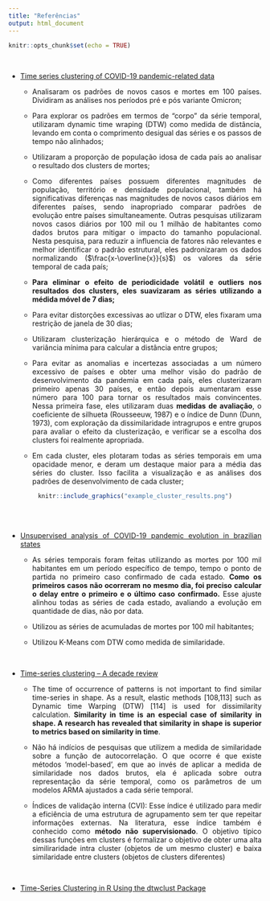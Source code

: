---
title: "Referências"
output: html_document
---

```{r setup, include=FALSE}
knitr::opts_chunk$set(echo = TRUE)
```

```{=html}
<style>
body {
text-align: justify}
</style>
```

<br>

- [Time series clustering of COVID-19 pandemic-related data](https://www.sciencedirect.com/science/article/pii/S2666764923000115)

  - Analisaram os padrões de novos casos e mortes em 100 países. Dividiram as análises nos períodos pré e pós variante Omicron;

  - Para explorar os padrões em termos de "corpo" da série temporal, utilizaram dynamic time wraping (DTW) como medida de distância, levando em conta o comprimento desigual das séries e os passos de tempo não alinhados;


  - Utilizaram a proporção de população idosa de cada país ao analisar o resultado dos clusters de mortes;

  - Como diferentes países possuem diferentes magnitudes de população, território e densidade populacional, também há significativas diferenças nas magnitudes de novos casos diários em diferentes países, sendo inapropriado comparar padrões de evolução entre países simultaneamente. Outras pesquisas utilizaram novos casos diários por 100 mil ou 1 milhão de habitantes como dados brutos para mitigar o impacto do tamanho populacional. Nesta pesquisa, para reduzir a influencia de fatores não relevantes e melhor identificar o padrão estrutural, eles padronizaram os dados normalizando ($\frac{x-\overline{x}}{s}$) os valores da série temporal de cada país;

  - **Para eliminar o efeito de periodicidade volátil e outliers nos resultados dos clusters, eles suavizaram as séries utilizando a médida móvel de 7 dias;**

  - Para evitar distorções excessivas ao utlizar o DTW, eles fixaram uma restrição de janela de 30 dias;

  - Utilizaram clusterização hierárquica e o método de Ward de variância mínima para calcular a distância entre grupos;

  - Para evitar as anomalias e incertezas associadas a um número excessivo de países e obter uma melhor visão do padrão de desenvolvimento da pandemia em cada país, eles clusterizaram primeiro apenas 30 países, e então depois aumentaram esse número para 100 para tornar os resultados mais convincentes. Nessa primeira fase, eles utilizaram duas **medidas de avaliação**, o coeficiente de silhueta (Rousseeuw, 1987) e o índice de Dunn (Dunn, 1973), com exploração da dissimilaridade intragrupos e entre grupos para avaliar o efeito da clusterização, e verificar se a escolha dos clusters foi realmente apropriada.
  
  - Em cada cluster, eles plotaram todas as séries temporais em uma opacidade menor, e deram um destaque maior para a média das séries do cluster. Isso facilita a visualização e as análises dos padrões de desenvolvimento de cada cluster;


<center>
```{r echo=FALSE}
knitr::include_graphics("example_cluster_results.png")
```
</center>



<br><br>


- [Unsupervised analysis of COVID-19 pandemic evolution in brazilian states](https://www.sciencedirect.com/science/article/pii/S1877050921022845) 


  - As séries temporais foram feitas utilizando as mortes por 100 mil habitantes em um período específico de tempo, tempo o ponto de partida no primeiro caso confirmado de cada estado. **Como os primeiros casos não ocorreram no mesmo dia, foi preciso calcular o delay entre o primeiro e o último caso confirmado.** Esse ajuste alinhou todas as séries de cada estado, avaliando a evolução em quantidade de dias, não por data.
  
  - Utilizou as séries de acumuladas de mortes por 100 mil habitantes;

  - Utilizou K-Means com DTW como medida de similaridade.


<br>


- [Time-series clustering – A decade review](https://www.sciencedirect.com/science/article/pii/S0306437915000733)


  -  The time of occurrence of patterns is not important to find similar time-series in shape. As a result, elastic methods [108,113] such as Dynamic time Warping (DTW) [114] is used for dissimilarity calculation. **Similarity in time is an especial case of similarity in shape. A research has revealed that similarity in shape is superior to metrics based on similarity in time**.

  - Não há indícios de pesquisas que utilizem a medida de similaridade sobre a função de autocorrelação. O que ocorre é que existe métodos 'model-based', em que ao invés de aplicar a medida de similaridade nos dados brutos, ela é aplicada sobre outra representação da série temporal, como os parâmetros de um modelos ARMA ajustados a cada série temporal.
  
  - Índices de validação interna (CVI): Esse índice é utilizado para medir a eficiência de uma estrutura de agrupamento sem ter que repeitar informações externas. Na literatura, esse índice também é conhecido como **método não supervisionado**. O objetivo típico dessas funções em clusters é formalizar o objetivo de obter uma alta similiraridade intra cluster (objetos de um mesmo cluster) e baixa similaridade entre clusters (objetos de clusters diferentes)





<br>

- [Time-Series Clustering in R Using the dtwclust Package](https://journal.r-project.org/archive/2019/RJ-2019-023/RJ-2019-023.pdf)






